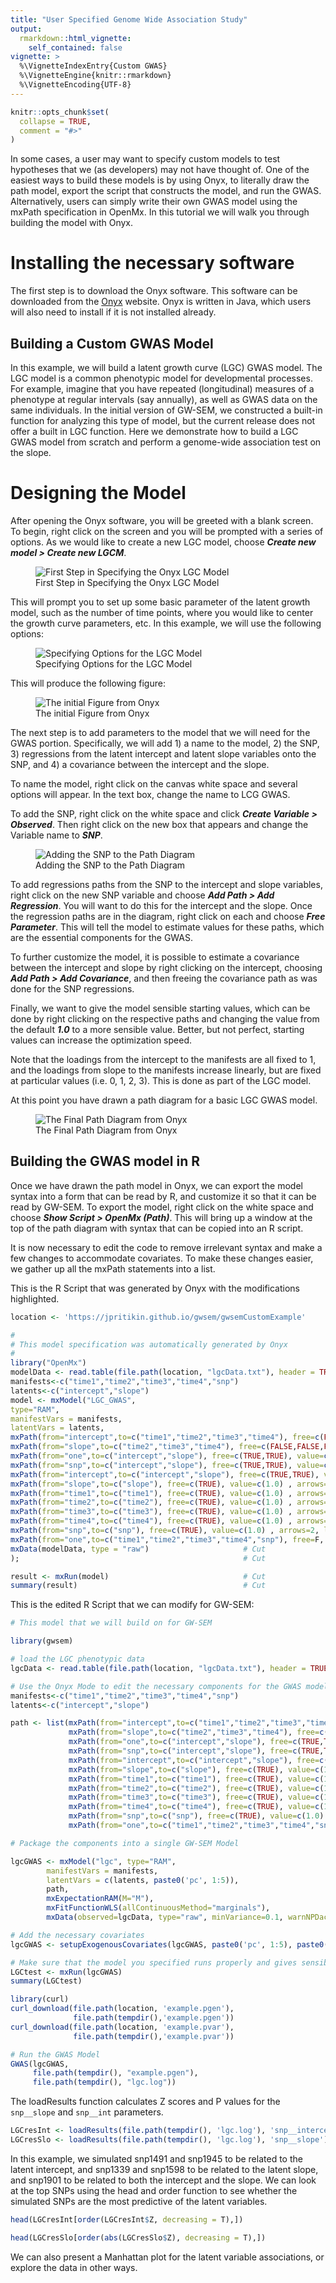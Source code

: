 ```yaml
---
title: "User Specified Genome Wide Association Study"
output:
  rmarkdown::html_vignette:
    self_contained: false
vignette: >
  %\VignetteIndexEntry{Custom GWAS}
  %\VignetteEngine{knitr::rmarkdown}
  %\VignetteEncoding{UTF-8}
---
```


```r
knitr::opts_chunk$set(
  collapse = TRUE,
  comment = "#>"
)
```

In some cases, a user may want to specify custom models  to test hypotheses that we (as developers) may not have thought of. One of the easiest ways to build these models is by using Onyx, to literally draw the path model, export the script that constructs the model, and run the GWAS. Alternatively, users can simply write their own GWAS model using the mxPath specification in OpenMx.  In this tutorial we will walk you through building the model with Onyx.


# Installing the necessary software

The first step is to download the Onyx software.  This software can be downloaded from the [Onyx](http://onyx.brandmaier.de) website. Onyx is written in Java, which users will also need to install if it is not installed already.


## Building a Custom GWAS Model

In this example, we will build a latent growth curve (LGC) GWAS model.  The LGC model is a common phenotypic model for developmental processes.  For example, imagine that you have repeated (longitudinal) measures of a  phenotype at regular intervals (say annually), as well as GWAS data on the same individuals. In the initial version of GW-SEM, we constructed a built-in function for analyzing this type of model, but the current release does not offer a built in LGC function. Here we demonstrate how to build a LGC GWAS model from scratch and perform a genome-wide association test on the slope.


# Designing the Model

After opening the Onyx software, you will be greeted with a blank screen.  To begin, right click on the screen and you will be prompted with a series of options. As we would like to create a new LGC model, choose **_Create new model > Create new LGCM_**. 

![First Step in Specifying the Onyx LGC Model](https://jpritikin.github.io/gwsem/gwsemCustomExample/basicModel.jpg)

This will prompt you to set up some basic parameter of the latent growth model, such as the number of time points, where you would like to center the growth curve parameters, etc.  In this example, we will use the following options: 

![Specifying Options for the LGC Model](https://jpritikin.github.io/gwsem/gwsemCustomExample/options.png)


This will produce the following figure: 

![The initial Figure from Onyx](https://jpritikin.github.io/gwsem/gwsemCustomExample/initialFig.jpg)

The next step is to add parameters to the model that we will need for the GWAS portion.  Specifically, we will add 1) a name to the model, 2) the SNP, 3) regressions from the latent intercept and latent slope variables onto the SNP, and 4) a covariance between the intercept and the slope.

To name the model, right click on the canvas white space and several options will appear. In the text box, change the name to LCG GWAS.

To add the SNP, right click on the white space and click **_Create Variable > Observed_**. Then right click on the new box that appears and change the Variable name to _**SNP**_.

![Adding the SNP to the Path Diagram](https://jpritikin.github.io/gwsem/gwsemCustomExample/addSNP.jpg)

To add regressions paths from the SNP to the intercept and slope variables, right click on the new SNP variable and choose **_Add Path > Add Regression_**. You will want to do this for the intercept and the slope.  Once the regression paths are in the diagram, right click on each and choose **_Free Parameter_**. This will tell the model to estimate values for these paths, which are the essential components for the GWAS. 

To further customize the model, it is possible to estimate a covariance between the intercept and slope by right clicking on the intercept, choosing **_Add Path > Add Covariance_**, and then freeing the covariance path as was done for the SNP regressions.

Finally, we want to give the model sensible starting values, which can be done by right clicking on the respective paths and changing the value from the default _**1.0**_ to a more sensible value. Better, but not perfect, starting values can increase the optimization speed.

Note that the loadings from the intercept to the manifests are all fixed to 1, and the loadings from slope to the manifests increase linearly, but are fixed at particular values (i.e. 0, 1, 2, 3). This is done as part of the LGC model.

At this point you have drawn a path diagram for a basic LGC GWAS model.  

![The Final Path Diagram from Onyx](https://jpritikin.github.io/gwsem/gwsemCustomExample/finalPathDiagram.jpg)



## Building the GWAS model in R

Once we have drawn the path model in Onyx, we can export the model syntax into a form that can be read by R, and customize it so that it can be read by GW-SEM. To export the model, right click on the white space and choose **_Show Script > OpenMx (Path)_**. This will bring up a window at the top of the path diagram with syntax that can be copied into an R script.

It is now necessary to edit the code to remove irrelevant syntax and make a few changes to accommodate covariates. To make these changes easier, we gather up all the mxPath statements into a list.

This is the R Script that was generated by Onyx with the modifications highlighted.
```r
location <- 'https://jpritikin.github.io/gwsem/gwsemCustomExample'

#
# This model specification was automatically generated by Onyx
# 
library("OpenMx")                                                       # Edited
modelData <- read.table(file.path(location, "lgcData.txt"), header = TRUE)                     # Cut
manifests<-c("time1","time2","time3","time4","snp")                      # Kept
latents<-c("intercept","slope")                                          # Kept
model <- mxModel("LGC_GWAS",                                             # Edited
type="RAM",                                                              # Cut
manifestVars = manifests,                                                # Cut
latentVars = latents,                                                    # Cut
mxPath(from="intercept",to=c("time1","time2","time3","time4"), free=c(FALSE,FALSE,FALSE,FALSE), value=c(1.0,1.0,1.0,1.0) , arrows=1, label=c("intercept__time1","intercept__time2","intercept__time3","intercept__time4") ),   # Edited
mxPath(from="slope",to=c("time2","time3","time4"), free=c(FALSE,FALSE,FALSE), value=c(1.0,2.0,3.0) , arrows=1, label=c("slope__time2","slope__time3","slope__time4") ),                                  # Edited
mxPath(from="one",to=c("intercept","slope"), free=c(TRUE,TRUE), value=c(1.0,1.0) , arrows=1, label=c("const__intercept","const__slope") ),                                             # Edited
mxPath(from="snp",to=c("intercept","slope"), free=c(TRUE,TRUE), value=c(0.5,0.1) , arrows=1, label=c("snp__intercept","snp__slope") ),                                                 # Edited
mxPath(from="intercept",to=c("intercept","slope"), free=c(TRUE,TRUE), value=c(1.0,0.1) , arrows=2, label=c("sigma_i","COV_intercept_slope") ),                                               # Edited 
mxPath(from="slope",to=c("slope"), free=c(TRUE), value=c(1.0) , arrows=2, label=c("sigma_s") ),    # Edited
mxPath(from="time1",to=c("time1"), free=c(TRUE), value=c(1.0) , arrows=2, label=c("res") ),        # Edited 
mxPath(from="time2",to=c("time2"), free=c(TRUE), value=c(1.0) , arrows=2, label=c("res") ),        # Edited  
mxPath(from="time3",to=c("time3"), free=c(TRUE), value=c(1.0) , arrows=2, label=c("res") ),        # Edited 
mxPath(from="time4",to=c("time4"), free=c(TRUE), value=c(1.0) , arrows=2, label=c("res") ),        # Edited 
mxPath(from="snp",to=c("snp"), free=c(TRUE), value=c(1.0) , arrows=2, label=c("VAR_snp") ),        # Edited 
mxPath(from="one",to=c("time1","time2","time3","time4","snp"), free=F, value=0, arrows=1),         # Edited 
mxData(modelData, type = "raw")                     # Cut
);                                                  # Cut

result <- mxRun(model)                              # Cut
summary(result)                                     # Cut

```

This is the edited R Script that we can modify for GW-SEM:

```r
# This model that we will build on for GW-SEM

library(gwsem)

# load the LGC phenotypic data
lgcData <- read.table(file.path(location, "lgcData.txt"), header = TRUE)

# Use the Onyx Mode to edit the necessary components for the GWAS model
manifests<-c("time1","time2","time3","time4","snp")
latents<-c("intercept","slope")

path <- list(mxPath(from="intercept",to=c("time1","time2","time3","time4"), free=c(FALSE,FALSE,FALSE,FALSE), value=c(1.0,1.0,1.0,1.0) , arrows=1, label=c("intercept__time1","intercept__time2","intercept__time3","intercept__time4") ),
             mxPath(from="slope",to=c("time2","time3","time4"), free=c(FALSE,FALSE,FALSE), value=c(1.0,2.0,3.0) , arrows=1, label=c("slope__time2","slope__time3","slope__time4") ),
             mxPath(from="one",to=c("intercept","slope"), free=c(TRUE,TRUE), value=c(1.0,1.0) , arrows=1, label=c("const__intercept","const__slope") ),
             mxPath(from="snp",to=c("intercept","slope"), free=c(TRUE,TRUE), value=c(0.5,0.1) , arrows=1, label=c("snp__intercept","snp__slope") ),
             mxPath(from="intercept",to=c("intercept","slope"), free=c(TRUE,TRUE), value=c(1.0,0.1) , arrows=2, label=c("sigma_i","COV_intercept_slope") ),
             mxPath(from="slope",to=c("slope"), free=c(TRUE), value=c(1.0) , arrows=2, label=c("sigma_s") ),
             mxPath(from="time1",to=c("time1"), free=c(TRUE), value=c(1.0) , arrows=2, label=c("res") ),
             mxPath(from="time2",to=c("time2"), free=c(TRUE), value=c(1.0) , arrows=2, label=c("res") ),
             mxPath(from="time3",to=c("time3"), free=c(TRUE), value=c(1.0) , arrows=2, label=c("res") ),
             mxPath(from="time4",to=c("time4"), free=c(TRUE), value=c(1.0) , arrows=2, label=c("res") ),
             mxPath(from="snp",to=c("snp"), free=c(TRUE), value=c(1.0) , arrows=2, label=c("VAR_snp") ),
             mxPath(from="one",to=c("time1","time2","time3","time4","snp"), free=F, value=0, arrows=1))

# Package the components into a single GW-SEM Model

lgcGWAS <- mxModel("lgc", type="RAM",
        manifestVars = manifests,
        latentVars = c(latents, paste0('pc', 1:5)),
        path,
        mxExpectationRAM(M="M"),
        mxFitFunctionWLS(allContinuousMethod="marginals"),
        mxData(observed=lgcData, type="raw", minVariance=0.1, warnNPDacov=FALSE))

# Add the necessary covariates
lgcGWAS <- setupExogenousCovariates(lgcGWAS, paste0('pc', 1:5), paste0('time',1:4))

# Make sure that the model you specified runs properly and gives sensible parameter estimates
LGCtest <- mxRun(lgcGWAS)
summary(LGCtest)

library(curl)
curl_download(file.path(location, 'example.pgen'),
              file.path(tempdir(),'example.pgen'))
curl_download(file.path(location, 'example.pvar'),
              file.path(tempdir(),'example.pvar'))

# Run the GWAS Model
GWAS(lgcGWAS,
     file.path(tempdir(), "example.pgen"),
     file.path(tempdir(), "lgc.log"))

```

The loadResults function calculates Z scores and P values for the `snp__slope` and `snp__int` parameters.
                                                                          
```r
LGCresInt <- loadResults(file.path(tempdir(), 'lgc.log'), 'snp__intercept')
LGCresSlo <- loadResults(file.path(tempdir(), 'lgc.log'), 'snp__slope')

```

In this example, we simulated snp1491 and snp1945 to be related to the latent intercept, and  snp1339 and snp1598 to be related to the latent slope, and snp1901 to be related to both the intercept and the slope. We can look at the top SNPs using the head and order function to see whether the simulated SNPs are the most predictive of the latent variables.


```r
head(LGCresInt[order(LGCresInt$Z, decreasing = T),])

head(LGCresSlo[order(abs(LGCresSlo$Z), decreasing = T),])

```

We can also present a Manhattan plot for the latent variable associations, or explore the data in other ways.
